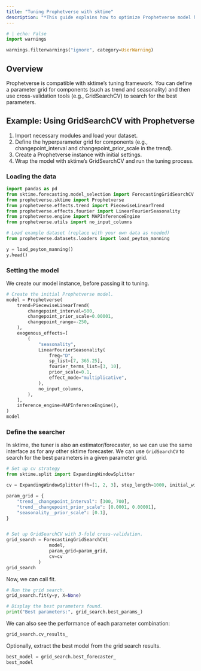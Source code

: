 ```yaml
---
title: "Tuning Prophetverse with sktime"
description: "*This guide explains how to optimize Prophetverse model hyperparameters using sktime's tuning classes (e.g., GridSearchCV).*"
---
```


```python
# | echo: False
import warnings

warnings.filterwarnings("ignore", category=UserWarning)
```

## Overview

Prophetverse is compatible with sktime’s tuning framework. You can define a parameter grid for components (such as trend and seasonality) and then use cross-validation tools (e.g., GridSearchCV) to search for the best parameters.

## Example: Using GridSearchCV with Prophetverse

1. Import necessary modules and load your dataset.
2. Define the hyperparameter grid for components (e.g., changepoint_interval and changepoint_prior_scale in the trend).
3. Create a Prophetverse instance with initial settings.
4. Wrap the model with sktime’s GridSearchCV and run the tuning process.

### Loading the data
```python
import pandas as pd
from sktime.forecasting.model_selection import ForecastingGridSearchCV
from prophetverse.sktime import Prophetverse
from prophetverse.effects.trend import PiecewiseLinearTrend
from prophetverse.effects.fourier import LinearFourierSeasonality
from prophetverse.engine import MAPInferenceEngine
from prophetverse.utils import no_input_columns

# Load example dataset (replace with your own data as needed)
from prophetverse.datasets.loaders import load_peyton_manning

y = load_peyton_manning()
y.head()
```


### Setting the model

We create our model instance, before passing it to tuning.
```python

# Create the initial Prophetverse model.
model = Prophetverse(
    trend=PiecewiseLinearTrend(
        changepoint_interval=500,
        changepoint_prior_scale=0.00001,
        changepoint_range=-250,
    ),
    exogenous_effects=[
        (
            "seasonality",
            LinearFourierSeasonality(
                freq="D",
                sp_list=[7, 365.25],
                fourier_terms_list=[3, 10],
                prior_scale=0.1,
                effect_mode="multiplicative",
            ),
            no_input_columns,
        ),
    ],
    inference_engine=MAPInferenceEngine(),
)
model
```

### Define the searcher

In sktime, the tuner is also an estimator/forecaster, so we can use the same interface as for any other sktime forecaster. We can use `GridSearchCV` to search for the best parameters in a given parameter grid.

```python
# Set up cv strategy
from sktime.split import ExpandingWindowSplitter

cv = ExpandingWindowSplitter(fh=[1, 2, 3], step_length=1000, initial_window=1000)

param_grid = {
    "trend__changepoint_interval": [300, 700],
    "trend__changepoint_prior_scale": [0.0001, 0.00001],
    "seasonality__prior_scale": [0.1],
}


# Set up GridSearchCV with 3-fold cross-validation.
grid_search = ForecastingGridSearchCV(
                model,
                param_grid=param_grid,
                cv=cv
            )
grid_search
```

Now, we can call fit.

```python
# Run the grid search.
grid_search.fit(y=y, X=None)

# Display the best parameters found.
print("Best parameters:", grid_search.best_params_)
```

We can also see the performance of each parameter combination:


```python
grid_search.cv_results_
```

Optionally, extract the best model from the grid search results.
```python
best_model = grid_search.best_forecaster_
best_model
```
